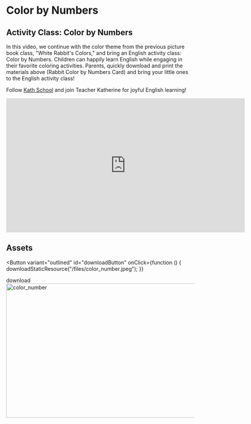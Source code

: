 

# Color by Numbers

## Activity Class: Color by Numbers

[Download Link for Rabbit Color by Numbers Card]: https://pan.baidu.com/s/1T02eogpHH9QVeaTEA4sNOQ?pwd=0000

In this video, we continue with the color theme from the previous picture book class, "White Rabbit's Colors," and bring an English activity class: Color by Numbers. Children can happily learn English while engaging in their favorite coloring activities.
Parents, quickly download and print the materials above (Rabbit Color by Numbers Card) and bring your little ones to the English activity class!

Follow [Kath School](https://space.bilibili.com/20797715) and join Teacher Katherine for joyful English learning!

<iframe
  src="https://player.bilibili.com/player.html?bvid=BV1Cb41197QD&cid=1&page=1"
  scrolling="no"
  border="0"
  frameborder="no"
  framespacing="0"
  allowfullscreen="true"
  width="640"
  height="360"
></iframe>

## Assets

<Button
  variant="outlined"
  id="downloadButton"
  onClick={function () {
    downloadStaticResource("/files/color_number.jpeg");
  }}
>
  download
</Button>
<br />
<img
  src="/files/color_number.jpeg"
  alt="color_number"
  width="640"
  height="360"
/>
